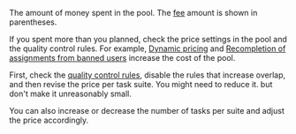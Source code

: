 The amount of money spent in the pool. The [fee](/docs-new/guide/budget) amount is shown in parentheses.

If you spent more than you planned, check the price settings in the pool and the quality control rules. For example, [Dynamic pricing](/docs-new/guide/dynamic-pricing#section_ucl_3hl_vlb) and [Recompletion of assignments from banned users](/docs-new/guide/restore-task-overlap) increase the cost of the pool.

<Cut title="Recommendations">

First, check the [quality control rules](/docs-new/guide/control), disable the rules that increase overlap, and then revise the price per task suite. You might need to reduce it. but don't make it unreasonably small.

You can also increase or decrease the number of tasks per suite and adjust the price accordingly.

</Cut>
